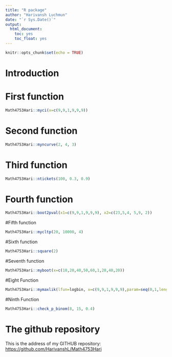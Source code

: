 ```yaml
---
title: "R package"
author: "Harivansh Luchmun"
date: "`r Sys.Date()`"
output: 
  html_document:
    toc: yes
    toc_float: yes
---
```


```r
knitr::opts_chunk$set(echo = TRUE)
```

# Introduction


# First function
```r

Math4753Hari::myci(x=c(9,9,1,9,9,9))

```


# Second function
```r
Math4753Hari::myncurve(2, 4, 3)
```


# Third function
```r
Math4753Hari::ntickets(100, 0.3, 0.9)

```


# Fourth function
```r
Math4753Hari::boot2pval(x1=c(9,9,1,9,9,9), x2=c(23,5,4, 5,9, 2))

```
#Fifth function
```r
Math4753Hari::mycltp(20, 10000, 4)

```

#Sixth function
```r
Math4753Hari::square(2)

```

#Seventh function
```r
Math4753Hari::myboot(x=c(10,20,40,50,60,1,20,40,20))

```


#Eight Function
```r
Math4753Hari::mymaxlik(lfun=logbin, x=c(9,9,1,9,9,9),param=seq(0,1,length=1000))
```

#Ninth Function
```r
Math4753Hari::check_p_binom(8, 15, 0.4)
```
# The github repository



This is the address of my GITHUB repository:
<https://github.com/HarivanshL/Math4753Hari>
